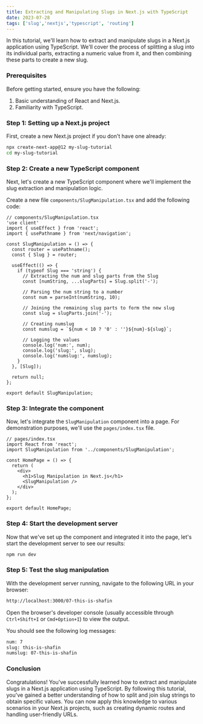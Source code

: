 ```yaml
---
title: Extracting and Manipulating Slugs in Next.js with TypeScript
date: 2023-07-28
tags: ['slug','nextjs','typescript', 'routing']
---
```


In this tutorial, we'll learn how to extract and manipulate slugs in a Next.js application using TypeScript. We'll cover the process of splitting a slug into its individual parts, extracting a numeric value from it, and then combining these parts to create a new slug.

### Prerequisites

Before getting started, ensure you have the following:

1. Basic understanding of React and Next.js.
2. Familiarity with TypeScript.

### Step 1: Setting up a Next.js project

First, create a new Next.js project if you don't have one already:

```bash
npx create-next-app@12 my-slug-tutorial
cd my-slug-tutorial
```

### Step 2: Create a new TypeScript component

Next, let's create a new TypeScript component where we'll implement the slug extraction and manipulation logic.

Create a new file `components/SlugManipulation.tsx` and add the following code:

```tsx
// components/SlugManipulation.tsx
'use client'
import { useEffect } from 'react';
import { usePathname } from 'next/navigation';

const SlugManipulation = () => {
  const router = usePathname();
  const { Slug } = router;

  useEffect(() => {
    if (typeof Slug === 'string') {
      // Extracting the num and slug parts from the Slug
      const [numString, ...slugParts] = Slug.split('-');

      // Parsing the num string to a number
      const num = parseInt(numString, 10);

      // Joining the remaining slug parts to form the new slug
      const slug = slugParts.join('-');

      // Creating numslug
      const numslug = `${num < 10 ? '0' : ''}${num}-${slug}`;

      // Logging the values
      console.log('num:', num);
      console.log('slug:', slug);
      console.log('numslug:', numslug);
    }
  }, [Slug]);

  return null;
};

export default SlugManipulation;
```

### Step 3: Integrate the component

Now, let's integrate the `SlugManipulation` component into a page. For demonstration purposes, we'll use the `pages/index.tsx` file.

```tsx
// pages/index.tsx
import React from 'react';
import SlugManipulation from '../components/SlugManipulation';

const HomePage = () => {
  return (
    <div>
      <h1>Slug Manipulation in Next.js</h1>
      <SlugManipulation />
    </div>
  );
};

export default HomePage;
```

### Step 4: Start the development server

Now that we've set up the component and integrated it into the page, let's start the development server to see our results:

```bash
npm run dev
```

### Step 5: Test the slug manipulation

With the development server running, navigate to the following URL in your browser:

```bash
http://localhost:3000/07-this-is-shafin
```

Open the browser's developer console (usually accessible through `Ctrl+Shift+I` or `Cmd+Option+I`) to view the output.

You should see the following log messages:

```bash
num: 7
slug: this-is-shafin
numslug: 07-this-is-shafin
```

### Conclusion

Congratulations! You've successfully learned how to extract and manipulate slugs in a Next.js application using TypeScript. By following this tutorial, you've gained a better understanding of how to split and join slug strings to obtain specific values. You can now apply this knowledge to various scenarios in your Next.js projects, such as creating dynamic routes and handling user-friendly URLs.